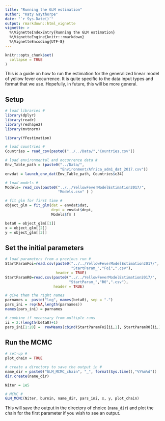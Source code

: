 ```yaml
---
title: "Running the GLM estimation"
author: "Katy Gaythorpe"
date: "`r Sys.Date()`"
output: rmarkdown::html_vignette
vignette: >
  %\VignetteIndexEntry{Running the GLM estimation}
  %\VignetteEngine{knitr::rmarkdown}
  %\VignetteEncoding{UTF-8}
---
```


```r
knitr::opts_chunk$set(
  collapse = TRUE
)
```

This is a guide on how to run the estimation for the generalized linear model of yellow fever occurrence. It is quite specific to the data input types and format that we use. Hopefully, in future, this will be more general.

## Setup

```r

# load libraries #
library(dplyr)
library(readr)
library(reshape2)
library(mvtnorm)

library(YFestimation)

# load countries #
Countries = read_csv(paste0("../../Data/","Countries.csv"))

# load environmental and occurrence data #
Env_Table_path = (paste0("../Data/",
                         "Environment/Africa_adm1_dat_2017.csv")) 
envdat = launch_env_dat(Env_Table_path, Countries$c34)

# load models #
Models= read_csv(paste0("../../YellowFeverModelEstimation2017/",
                        "Models.csv" ) ) 

# fit glm for first time #
object_glm = fit_glm(dat = envdat$dat, 
                     depi = envdat$depi, 
                     Models$fm )  

beta0 = object_glm[[1]]
x = object_glm[[2]]
y = object_glm[[3]]

```

## Set the initial parameters

```r

# load parameters from a previous run #
StartParamFoi=read.csv(paste0("../../YellowFeverModelEstimation2017/",
                              "StartParam_","Foi",".csv"),
                       header = TRUE)
StartParamR0=read.csv(paste0("../../YellowFeverModelEstimation2017/",
                             "StartParam_","R0",".csv"),
                      header = TRUE)

# give them the right names 
parnames =  paste("log", names(beta0), sep = ".")
pars_ini = rep(NA,length(parnames))
names(pars_ini) = parnames

# combine if necessary from multiple runs
ii = 2:(length(beta0)+1)
pars_ini[1:20] =  rowMeans(cbind(StartParamFoi[ii,1], StartParamR0[ii,1])) 

```


## Run the MCMC

```r
# set-up #
plot_chain = TRUE

# create a directory to save the output in #
name_dir = paste0("GLM_MCMC_chain", "_", format(Sys.time(),"%Y%m%d"))
dir.create(name_dir)

Niter = 1e5

# MCMC #
GLM_MCMC(Niter, burnin, name_dir, pars_ini, x, y, plot_chain)

```

This will save the output in the directory of choice (`name_dir`) and plot the chain for the first parameter if you wish to see an output.
